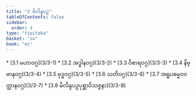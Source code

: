 ```yaml
---
title: "3 မိလိန္ဒပဉှ"
tableOfContents: false
sidebar:
  order: 4
type: "tipitaka"
basket: "su"
book: "mi"
---
```



<DynamicBreadcrumb />



<TableOfContents book="mi" section="3">
* [3.1 မဟာဝဂ္ဂ](3/3-1)
* [3.2 အဒ္ဓါနဝဂ္ဂ](3/3-2)
* [3.3 ဝိစာရဝဂ္ဂ](3/3-3)
* [3.4 နိဗ္ဗာနဝဂ္ဂ](3/3-4)
* [3.5 ဗုဒ္ဓဝဂ္ဂ](3/3-5)
* [3.6 သတိဝဂ္ဂ](3/3-6)
* [3.7 အရူပဓမ္မဝဝတ္ထာနဝဂ္ဂ](3/3-7)
* [3.8 မိလိန္ဒပဉှပုစ္ဆာဝိသဇ္ဇနာ](3/3-8)
</TableOfContents>